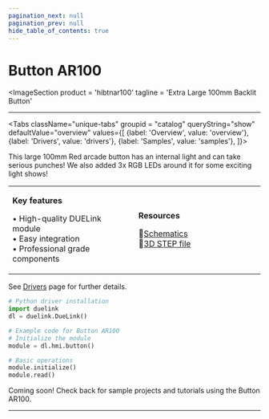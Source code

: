 ```yaml
---
pagination_next: null
pagination_prev: null
hide_table_of_contents: true
---
```



# Button AR100

<ImageSection
    product = 'hibtnar100'
    tagline = 'Extra Large 100mm Backlit Button'
></ImageSection>

---

<Tabs className="unique-tabs" groupid = "catalog" queryString="show" defaultValue="overview"
  values={[
    {label: 'Overview', value: 'overview'},
    {label: 'Drivers', value: 'drivers'},
    {label: 'Samples', value: 'samples'},
  ]}>

<TabItem value="overview">

This large 100mm Red arcade button has an internal light and can take serious punches! We also added 3x RGB LEDs around it for some exciting light shows!

<table><td width='50%'>

**Key features**

• High-quality DUELink module<br/>
• Easy integration<br/>
• Professional grade components<br/>

</td><td width='50%'>

**Resources**
 
📄[Schematics](/sch/gdl-hibtnar100-b.pdf)<br/>
🔩[3D STEP file](/3d/gdl-hibtnar100-b.step)<br/>

</td></table>

</TabItem>

<TabItem value="drivers">

See [Drivers](../../engine/drivers) page for further details.

```python
# Python driver installation
import duelink
dl = duelink.DueLink()

# Example code for Button AR100
# Initialize the module
module = dl.hmi.button()

# Basic operations
module.initialize()
module.read()
```

</TabItem>

<TabItem value="samples">

Coming soon! Check back for sample projects and tutorials using the Button AR100.

</TabItem>

</Tabs>

---

<OrderSection
    product = "DUELink Button AR100 B"
    partnumber = "GDL-HIBTNAR100-B"
    price = "$19.99"
/>
